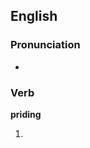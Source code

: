 ==English==

===Pronunciation===
* {{rhymes|aɪdɪŋ}}

===Verb===
'''priding'''

# {{third-person singular of|[[pride]]}}